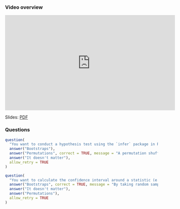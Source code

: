 ### Video overview

<iframe width="560" height="315" src="https://www.youtube.com/embed/iDxp6DHMHcc?rel=0" frameborder="0" allowfullscreen></iframe>

Slides: [PDF](https://drive.google.com/file/d/11eyvzCjS_M-owi_6Ry3WH0_5sqk5Y009/view?usp=sharing)


### Questions

<!--
Extra questions?
-->

```r
question(
  "You want to conduct a hypothesis test using the `infer` package in R. How should you shuffle the data to generate a null distribution?",
  answer("Bootstraps"),
  answer("Permutations", correct = TRUE, message = "A permutation shuffles up the values of the explanatory and response variables, and so simulates a world in which there is no relationship between the two (i.e. the null hypothesis)."),
  answer("It doesn't matter"),
  allow_retry = TRUE
)
```

```r
question(
  "You want to calculate the confidence interval around a statistic (e.g. the mean) using the `infer` package in R. How can you approximate resampling the original population?",
  answer("Bootstraps", correct = TRUE, message = "By taking random samples of rows from the original sample (*bootstrap resampling*), we can approximate resampling the original population."),
  answer("It doesn't matter"),
  answer("Permutations"),
  allow_retry = TRUE
)
```